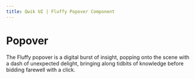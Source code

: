 ```yaml
---
title: Qwik UI | Fluffy Popover Component
---
```



# Popover

The Fluffy popover is a digital burst of insight, popping onto the scene with a dash of unexpected delight, bringing along tidbits of knowledge before bidding farewell with a click.
<br/>
<StatusBanner status={statusByComponent.fluffy.Popover}/> 
 